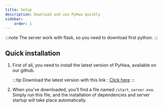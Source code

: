 ```yaml
---
title: Setup
description: Download and use PyHwa quickly
sidebar:
    order: 1
---
```


:::note
The server work with flask, so you need to download first python.
:::

## Quick installation
1. First of all, you need to install the latest version of PyHwa, available on our github.

    :::tip
    Download the latest version with this link : [Click here](https://github.com/kerogs/releases/latest)
    :::

1. When you've downloaded, you'll find a file named ``/start_server.exe``. Simply run this file, and the installation of dependencies and server startup will take place automatically.


